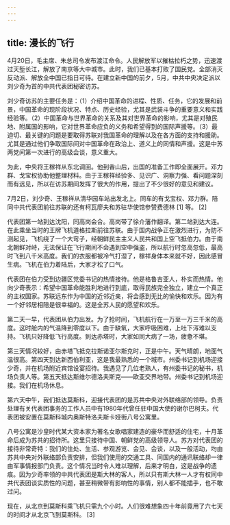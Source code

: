 ```yaml
---
---
---
```

title: 漫长的飞行
---





4月20日，毛主席、朱总司令发布渡江命令。人民解放军以摧枯拉朽之势，迅速渡过天堑长江，解放了南京等大中城市。此时，我们已基本打败了国民党。全部消灭反动派、解放全中国已指日可待。在建立新中国的前夕，5月，中共中央决定派以刘少奇为首的中共代表团秘密访苏。

刘少奇访苏的主要任务是：（1）介绍中国革命的进程、性质、任务，它的发展和前景，中国革命的现阶段状况、特点、历史经验，尤其是武装斗争的重要意义和实践经验等。（2）中国革命与世界革命的关系及其对世界革命的影响，尤其是对殖民地、附属国的影响，它对世界革命应负的义务和希望得到的国际声援等。（3）最迫切、最关键的问题是要取得苏联对我国革命的理解以及在各方面的支持和援助。尤其是通过他们争取国际间对中国革命在政治上、道义上的同情和声援。这是中苏两党间第一次进行的高级会谈，意义重大。

为此，中央将王稼祥从东北调回。他到香山后，出国的准备工作即全面展开。邓力群、戈宝权协助他整理材料。由于王稼祥经验多、见识广、洞察力强、看问题深刻而有远见，所以在访苏期间发挥了很大的作用，提出了不少很好的意见和建议。

7月2日，刘少奇、王稼祥从清华园车站出发北上。同车的有戈宝权、邓力群。陪同中共代表团前往苏联的还有柯瓦廖夫和苏驻华使馆参赞费德林 [1] 等。 [2]

代表团第一站到达沈阳，同高岗会合。高岗带了徐介藩作翻译。第二站到达大连。在此乘坐当时的王牌飞机道格拉斯前往苏联。由于国内战争正在激烈进行，为防不测起见，飞机绕了一个大弯子，经朝鲜民主主义人民共和国上空飞抵伯力。由于南北朝鲜对峙，无法保证在飞行期间不会遇到空中强盗，所以航行时忽高忽低，最高时飞到八千米高度。我们的衣服都被冷气打湿了，稼祥身体本来就不好，因此感冒生病。飞机在伯力着陆后，大家才松了口气。

代表团在伯力受到边疆区党委书记的热情接待。他是格鲁吉亚人，朴实而热情。他向少奇表示：希望中国革命能胜利地进行到底，取得民族完全独立，建立一个真正的主权国家。苏联远东作为中国的近邻近亲，将会感到无比的愉快和欢乐。因为有一个好邻居相陪是很幸福的。这是全苏人民的愿望和欢乐。

第二天一早，代表团从伯力出发。为了抢时间，飞机航行在一万至一万三千米的高度。这时舱内的气温降到零度以下。由于缺氧，大家呼吸困难，上吐下泻难以支持。飞机只好降低飞行高度。到达赤塔时，大家如同大病了一场，疲惫不堪。

第三天情况较好，由赤塔飞抵克拉斯诺亚尔斯克时，正是中午。天气晴朗，地面气温很高。第四天到达新西伯利亚，这是我最熟悉的一个城市。州委书记到机场迎接少奇，并在机场附近宾馆设宴招待。我遇见了几位老熟人，有州委书记的秘书，机场负责人等。第五天抵达斯维尔德洛夫斯克——欧亚交界地带。州委书记到机场迎接。我们在机场休息。

第六天中午，我们抵达莫斯科，迎接代表团的是苏共中央对外联络部的领导。负责处理有关代表团事务的工作人员中有1980年代曾任驻中国大使的谢尔巴柯夫。代表团被安置在莫斯科城内奥斯特洛夫斯卡娅街八号公寓里。

八号公寓是沙皇时代某大资本家为著名女歌唱家建造的豪华而舒适的住宅，十月革命后成为苏共的招待所。这里只接待中国、朝鲜党的高级领导人。苏方对代表团的接待非常奇特：我们的住处、生活、参观游览、会见、会谈，以及一般活动，均由苏共中央对外联络部负责安排，但我们使用的交通工具、同国内的通讯联络却一律由军事情报部门负责。这个情况当时令人难以理解，后来才明白，这是战争的遗痕。因为少奇率领的中共代表团是斯大林的客人，所以只有斯大林一人才有权同中共代表团谈实质性的问题，甚至稍微带有影响性的事情，别人都不能插手，也不敢过问。

现在，从北京到莫斯科乘飞机只需九个小时。人们很难想象四十年前竟用了六七天的时间才从北京飞到莫斯科。 [3]